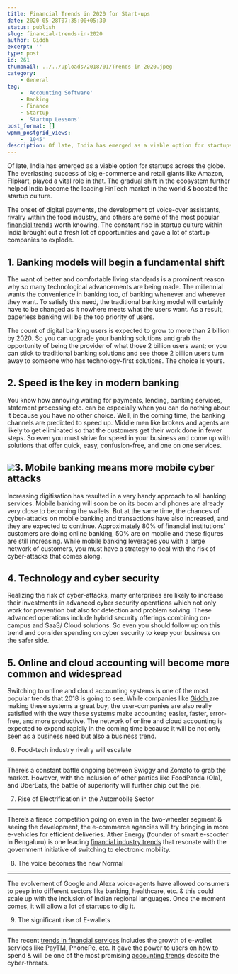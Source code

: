 ```yaml
---
title: Financial Trends in 2020 for Start-ups
date: 2020-05-28T07:35:00+05:30
status: publish
slug: financial-trends-in-2020
author: Giddh
excerpt: ''
type: post
id: 261
thumbnail: ../../uploads/2018/01/Trends-in-2020.jpeg
category:
    - General
tag:
    - 'Accounting Software'
    - Banking
    - Finance
    - Startup
    - 'Startup Lessons'
post_format: []
wpmm_postgrid_views:
    - '1045'
description: Of late, India has emerged as a viable option for startups across the globe. The everlasting success of big e-commerce and retail giants like Amazon,
---
```

Of late, India has emerged as a viable option for startups across the globe. The everlasting success of big e-commerce and retail giants like Amazon, Flipkart, played a vital role in that. The gradual shift in the ecosystem further helped India become the leading FinTech market in the world &amp; boosted the startup culture.

The onset of digital payments, the development of voice-over assistants, rivalry within the food industry, and others are some of the most popular [financial trends](https://giddh.com/blog/top-5-trends-revolutionising-accounting-softwares/) worth knowing. The constant rise in startup culture within India brought out a fresh lot of opportunities and gave a lot of startup companies to explode.

**1. Banking models will begin a fundamental shift**
----------------------------------------------------

The want of better and comfortable living standards is a prominent reason why so many technological advancements are being made. The millennial wants the convenience in banking too, of banking whenever and wherever they want. To satisfy this need, the traditional banking model will certainly have to be changed as it nowhere meets what the users want. As a result, paperless banking will be the top priority of users.

The count of digital banking users is expected to grow to more than 2 billion by 2020. So you can upgrade your banking solutions and grab the opportunity of being the provider of what those 2 billion users want; or you can stick to traditional banking solutions and see those 2 billion users turn away to someone who has technology-first solutions. The choice is yours.

**2. Speed is the key in modern banking**
-----------------------------------------

You know how annoying waiting for payments, lending, banking services, statement processing etc. can be especially when you can do nothing about it because you have no other choice. Well, in the coming time, the banking channels are predicted to speed up. Middle men like brokers and agents are likely to get eliminated so that the customers get their work done in fewer steps. So even you must strive for speed in your business and come up with solutions that offer quick, easy, confusion-free, and one on one services.

<img class="wp-block-image size-large" src = "https://miro.medium.com/max/2112/1*6Oq4uIPmG05ZjwoC3s7Pqg.jpeg" />**3. Mobile banking means more mobile cyber attacks**
-----------------------------------------------------

Increasing digitisation has resulted in a very handy approach to all banking services. Mobile banking will soon be on its boom and phones are already very close to becoming the wallets. But at the same time, the chances of cyber-attacks on mobile banking and transactions have also increased, and they are expected to continue. Approximately 80% of financial institutions’ customers are doing online banking, 50% are on mobile and these figures are still increasing. While mobile banking leverages you with a large network of customers, you must have a strategy to deal with the risk of cyber-attacks that comes along.

**4. Technology and cyber security**
------------------------------------

Realizing the risk of cyber-attacks, many enterprises are likely to increase their investments in advanced cyber security operations which not only work for prevention but also for detection and problem solving. These advanced operations include hybrid security offerings combining on-campus and SaaS/ Cloud solutions. So even you should follow up on this trend and consider spending on cyber security to keep your business on the safer side.

**5. Online and cloud accounting will become more common and widespread**
-------------------------------------------------------------------------

Switching to online and cloud accounting systems is one of the most popular trends that 2018 is going to see. While companies like [Giddh ](https://giddh.com/)are making these systems a great buy, the user-companies are also really satisfied with the way these systems make accounting easier, faster, error-free, and more productive. The network of online and cloud accounting is expected to expand rapidly in the coming time because it will be not only seen as a business need but also a business trend.

6. Food-tech industry rivalry will escalate 
--------------------------------------------

There’s a constant battle ongoing between Swiggy and Zomato to grab the market. However, with the inclusion of other parties like FoodPanda (Ola), and UberEats, the battle of superiority will further chip out the pie.

7. Rise of Electrification in the Automobile Sector 
----------------------------------------------------

There’s a fierce competition going on even in the two-wheeler segment &amp; seeing the development, the e-commerce agencies will try bringing in more e-vehicles for efficient deliveries. Ather Energy (founder of smart e-scooter in Bengaluru) is one leading [financial industry trends](https://giddh.com/blog/how-to-use-accounting-software-for-business/) that resonate with the government initiative of switching to electronic mobility.

8. The voice becomes the new Normal 
------------------------------------

The evolvement of Google and Alexa voice-agents have allowed consumers to peep into different sectors like banking, healthcare, etc. &amp; this could scale up with the inclusion of Indian regional languages. Once the moment comes, it will allow a lot of startups to dig it.

9. The significant rise of E-wallets
------------------------------------

The recent [trends in financial services](https://giddh.com/blog/emerging-trends-in-accounting) includes the growth of e-wallet services like PayTM, PhonePe, etc. It gave the power to users on how to spend &amp; will be one of the most promising [accounting trends](https://giddh.com/blog/how-to-improve-your-accounting-in-2018/) despite the cyber-threats.